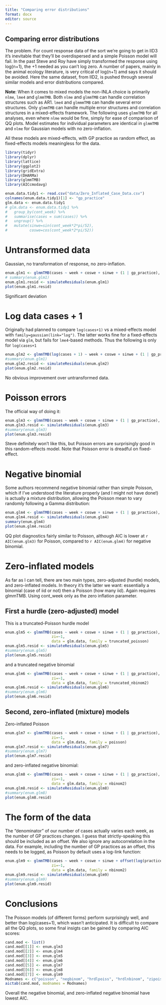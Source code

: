 ```yaml
---
title: "Comparing error distributions"
format: docx
editor: source
---
```


## Comparing error distributions

The problem. For count response data of the sort we're going to get in IID3 it's inevitable that they'll be overdispersed and a simple Poisson model will fail. In the past Steve and Roy have simply transformed the response using log(n+1), the +1 needed as you can't log zero. A number of papers, mainly in the animal ecology literature, is very critical of log(n+1) amd says it should be avoided. Here the same dataset, from IID2, is pushed through several similar models and error distributions compared.

**Note**: When it comes to mixed models the non-INLA choice is primarily `nlme`, `lme4` and `glmmTMB`. Both `nlme` and `glmmTMB` can handle correlation structures such as AR1. `lme4` and `glmmmTMB` can handle several error structures. Only `glmmTMB` can handle multiple error structures and correlation structures in a mixed-effects framework. The following uses `glmmTMB` for all analyses, even where `nlme` would be fine, simply for ease of comparison of QQ plots. Model estimates for individual parameters are identical in `glmmTMB` and `nlme` for Gaussian models with no zero-inflation.

All these models are mixed-effects, with GP practice as random effect, as fixed-effects models meaningless for the data.

```r
library(tidyr)
library(dplyr)
library(lattice)
library(ggplot2)
library(gridExtra)
library(DHARMa)
library(glmmTMB)
library(AICcmodavg)

enum.data.tidy1 <- read.csv("data/Zero_Inflated_Case_Data.csv")
colnames(enum.data.tidy1)[1] <- "gp_practice"
glm.data <- enum.data.tidy1
# glm.data <- enum.data.tidy1 %>%
#   group_by(cont_week) %>%
#   summarise(cases = sum(cases)) %>%
#   ungroup() %>%
#   mutate(sinwe=sin(cont_week*2*pi/52),
#          coswe=cos(cont_week*2*pi/52))
``` 

# Untransformed data
Gaussian, no transformation of response, no zero-inflation.


```r
enum.glm1 <- glmmTMB(cases ~ week + coswe + sinwe + (1 | gp_practice), zi=~0, data = glm.data)
# summary(enum.glm1)
enum.glm1.resid <- simulateResiduals(enum.glm1)
plot(enum.glm1.resid)

```

Significant deviation

# Log data cases + 1
Originally had planned to compare `log(cases+1)` vs a mixed-effects model with `family=gaussian(link="log")`. The latter works fine for a fixed-effects model via `glm`, but fails for `lme4`-based methods. Thus the following is only for `log(cases+1`

```r
enum.glm2 <- glmmTMB(log(cases + 1) ~ week + coswe + sinwe + (1 | gp_practice), zi=~0, data = glm.data)
#summary(enum.glm1)
enum.glm2.resid <- simulateResiduals(enum.glm2)
plot(enum.glm2.resid)
```
No obvious improvement over untransformed data.

# Poisson errors
The official way of doing it:

```r
enum.glm3 <- glmmTMB(cases ~ week + coswe + sinwe + (1 | gp_practice), zi=~0, data = glm.data, family = "poisson")
enum.glm3.resid <- simulateResiduals(enum.glm3)
#summary(enum.glm3)
plot(enum.glm3.resid)

```

Steve definitely won't like this, but Poisson errors are surprisingly good in this random-effects model. Note that Poisson error is dreadful on fixed-effect.


# Negative binomial
Some authors recommend negative binomial rather than simple Poisson, which if I've understood the literature properly (and I might not have done!) is actually a mixture distribution, allowing the Poisson mean to vary randomly following a Gamma distribution:

```r
enum.glm4 <- glmmTMB(cases ~ week + coswe + sinwe + (1 | gp_practice), zi=~0, data = glm.data, family = "nbinom2")
enum.glm4.resid <- simulateResiduals(enum.glm4)
summary(enum.glm4)
plot(enum.glm4.resid)
```
QQ plot diagnostics fairly similar to Poisson, although AIC is lower at `r AIC(enum.glm3)` for Poisson, compared to `r AIC(enum.glm4)` for negative binomial.



# Zero-inflated models
As far as I can tell, there are two main types, zero-adjusted (hurdle) models, and zero-inflated models. In theory it's the latter we want: essentially a binomial (case of iid or not) then a Poisson (how many iid). Again requires glmmTMB. Using 
cont_week only as the zero inflation parameter.

## First a hurdle (zero-adjusted) model
This is a truncated-Poisson hurdle model
```r
enum.glm5 <- glmmTMB(cases ~ week + coswe + sinwe + (1 | gp_practice),
                     zi=~1,
                     data = glm.data, family = truncated_poisson)
enum.glm5.resid <- simulateResiduals(enum.glm5)
#summary(enum.glm5)
plot(enum.glm5.resid)
```

and a truncated negative binomial

```r
enum.glm6 <- glmmTMB(cases ~ week + coswe + sinwe + (1 | gp_practice),
                     zi=~1,
                     data = glm.data, family = truncated_nbinom2)
enum.glm6.resid <- simulateResiduals(enum.glm6)
#summary(enum.glm6)
plot(enum.glm6.resid)
```

## Second, zero-inflated (mixture) models
Zero-inflated Poisson
```r
enum.glm7 <- glmmTMB(cases ~ week + coswe + sinwe + (1 | gp_practice),
                     zi=~1,
                     data = glm.data, family = poisson)
enum.glm7.resid <- simulateResiduals(enum.glm7)
#summary(enum.glm7)
plot(enum.glm7.resid)
```

and zero-inflated negative binomial:

```r
enum.glm8 <- glmmTMB(cases ~ week + coswe + sinwe + (1 | gp_practice),
                     zi=~1,
                     data = glm.data, family = nbinom2)
enum.glm8.resid <- simulateResiduals(enum.glm8)
#summary(enum.glm8)
plot(enum.glm8.resid)
```

# The form of the data
The "denominator" of our number of cases actually varies each week, as the number of GP practices changes. I guess that strictly-speaking this should be included as an offset. We also ignore any autocorrelation in the data. For example, including the number of GP practices as an offset, this needs to be logged, as Poisson by default uses a log-link function:

```r
enum.glm9 <- glmmTMB(cases ~ week + coswe + sinwe + offset(log(practice_recruitment)) + (1 | gp_practice),
                     zi=~1,
                     data = glm.data, family = nbinom2)
enum.glm9.resid <- simulateResiduals(enum.glm9)
#summary(enum.glm9)
plot(enum.glm9.resid)
```

# Conclusions
The Poisson models (of different forms) perform surprisingly well, and better than log(cases+1), which wasn't anticipated. It is difficult to compare all the QQ plots, so some final insigts can be gained by comparing AIC scores:

```r
cand.mod <- list()
cand.mod[[1]] <- enum.glm3
cand.mod[[2]] <- enum.glm4
cand.mod[[3]] <- enum.glm5
cand.mod[[4]] <- enum.glm6
cand.mod[[5]] <- enum.glm7
cand.mod[[6]] <- enum.glm8
cand.mod[[7]] <- enum.glm9
Modnames <- c("poisson", "negbinom", "hrdlpoiss", "hrdlnbinom", "zipoiss", "zinbinom", "zinbinom_off")
aictab(cand.mod, modnames = Modnames)
```

Overall the negative binomial, and zero-inflated negative binomial have lowest AIC.